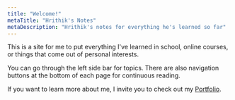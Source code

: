 ```yaml
---
title: "Welcome!"
metaTitle: "Hrithik's Notes"
metaDescription: "Hrithik's notes for everything he's learned so far"
---
```


This is a site for me to put everything I've learned in school, online courses, or things that come out of personal interests.

You can go through the left side bar for topics. There are also navigation buttons at the bottom of each page for continuous reading.

If you want to learn more about me, I invite you to check out my [Portfolio](https://hrithikshah.com).
